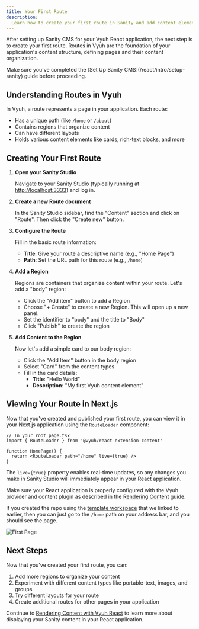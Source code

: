 ```yaml
---
title: Your First Route
description:
  Learn how to create your first route in Sanity and add content elements
---
```



After setting up Sanity CMS for your Vyuh React application, the next step is to
create your first route. Routes in Vyuh are the foundation of your application's
content structure, defining pages and their content organization.

<Aside type="tip">
  Make sure you've completed the [Set Up Sanity CMS](/react/intro/setup-sanity)
  guide before proceeding.
</Aside>

## Understanding Routes in Vyuh

In Vyuh, a route represents a page in your application. Each route:

- Has a unique path (like `/home` or `/about`)
- Contains regions that organize content
- Can have different layouts
- Holds various content elements like cards, rich-text blocks, and more

## Creating Your First Route

<Steps>

1. **Open your Sanity Studio**

   Navigate to your Sanity Studio (typically running at
   [http://localhost:3333](http://localhost:3333)) and log in.

2. **Create a new Route document**

   In the Sanity Studio sidebar, find the "Content" section and click on
   "Route". Then click the "Create new" button.

3. **Configure the Route**

   Fill in the basic route information:

   - **Title**: Give your route a descriptive name (e.g., "Home Page")
   - **Path**: Set the URL path for this route (e.g., `/home`)

4. **Add a Region**

   Regions are containers that organize content within your route. Let's add a
   "body" region:

   - Click the "Add item" button to add a Region
   - Choose "+ Create" to create a new Region. This will open up a new panel.
   - Set the identifier to "body" and the title to "Body"
   - Click "Publish" to create the region

5. **Add Content to the Region**

   Now let's add a simple card to our body region:

   - Click the "Add Item" button in the body region
   - Select "Card" from the content types
   - Fill in the card details:
     - **Title**: "Hello World"
     - **Description**: "My first Vyuh content element"

</Steps>

## Viewing Your Route in Next.js

Now that you've created and published your first route, you can view it in your
Next.js application using the `RouteLoader` component:

```tsx
// In your root page.tsx
import { RouteLoader } from '@vyuh/react-extension-content'

function HomePage() {
  return <RouteLoader path="/home" live={true} />
}
```

The `live={true}` property enables real-time updates, so any changes you make in
Sanity Studio will immediately appear in your React application.

<Aside type="note">

Make sure your React application is properly configured with the Vyuh provider
and content plugin as described in the
[Rendering Content](/react/guides/rendering-content) guide.

If you created the repo using the [template workspace](/react/intro/get-started)
that we linked to earlier, then you can just go to the `/home` path on your
address bar, and you should see the page.

![First Page](./images/first-page.png)

</Aside>

## Next Steps

Now that you've created your first route, you can:

1. Add more regions to organize your content
2. Experiment with different content types like portable-text, images, and
   groups
3. Try different layouts for your route
4. Create additional routes for other pages in your application

Continue to [Rendering Content with Vyuh React](/react/guides/rendering-content)
to learn more about displaying your Sanity content in your React application.
